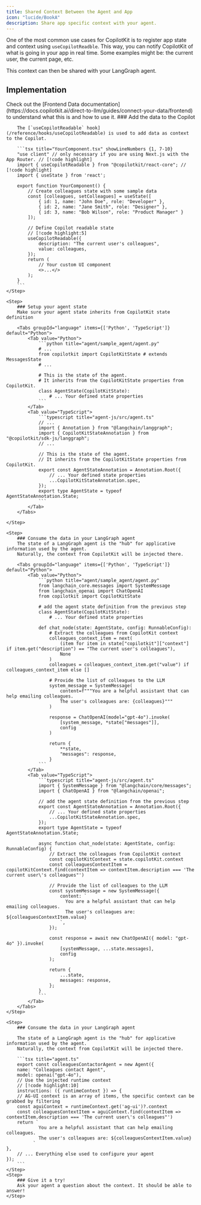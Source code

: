 ```yaml
---
title: Shared Context Between the Agent and App
icon: "lucide/BookA"
description: Share app specific context with your agent.
---
```


One of the most common use cases for CopilotKit is to register app state and context using `useCopilotReadble`.
This way, you can notify CopilotKit of what is going in your app in real time.
Some examples might be: the current user, the current page, etc.

This context can then be shared with your LangGraph agent.

## Implementation
<Callout>
    Check out the [Frontend Data documentation](https://docs.copilotkit.ai/direct-to-llm/guides/connect-your-data/frontend) to understand what this is and how to use it.
</Callout>

<Steps>
    <Step>
        ### Add the data to the Copilot

        The [`useCopilotReadable` hook](/reference/hooks/useCopilotReadable) is used to add data as context to the Copilot.

        ```tsx title="YourComponent.tsx" showLineNumbers {1, 7-10}
        "use client" // only necessary if you are using Next.js with the App Router. // [!code highlight]
        import { useCopilotReadable } from "@copilotkit/react-core"; // [!code highlight]
        import { useState } from 'react';

        export function YourComponent() {
            // Create colleagues state with some sample data
            const [colleagues, setColleagues] = useState([
                { id: 1, name: "John Doe", role: "Developer" },
                { id: 2, name: "Jane Smith", role: "Designer" },
                { id: 3, name: "Bob Wilson", role: "Product Manager" }
            ]);

            // Define Copilot readable state
            // [!code highlight:5]
            useCopilotReadable({
                description: "The current user's colleagues",
                value: colleagues,
            });
            return (
                // Your custom UI component
                <>...</>
            );
        }
        ```
    </Step>

    <Step>
        ### Setup your agent state
        Make sure your agent state inherits from CopilotKit state definition

        <Tabs groupId="language" items={['Python', 'TypeScript']} default="Python">
            <Tab value="Python">
                ```python title="agent/sample_agent/agent.py"
                # ...
                from copilotkit import CopilotKitState # extends MessagesState
                # ...

                # This is the state of the agent.
                # It inherits from the CopilotKitState properties from CopilotKit.
                class AgentState(CopilotKitState):
                    # ... Your defined state properties
                ```
            </Tab>
            <Tab value="TypeScript">
                ```typescript title="agent-js/src/agent.ts"
                // ...
                import { Annotation } from "@langchain/langgraph";
                import { CopilotKitStateAnnotation } from "@copilotkit/sdk-js/langgraph";
                // ...

                // This is the state of the agent.
                // It inherits from the CopilotKitState properties from CopilotKit.
                export const AgentStateAnnotation = Annotation.Root({
                    // ... Your defined state properties
                    ...CopilotKitStateAnnotation.spec,
                });
                export type AgentState = typeof AgentStateAnnotation.State;
                ```
            </Tab>
        </Tabs>

    </Step>

    <Step>
        ### Consume the data in your LangGraph agent
        The state of a LangGraph agent is the "hub" for applicative information used by the agent.
        Naturally, the context from CopilotKit will be injected there.

        <Tabs groupId="language" items={['Python', 'TypeScript']} default="Python">
            <Tab value="Python">
                ```python title="agent/sample_agent/agent.py"
                from langchain_core.messages import SystemMessage
                from langchain_openai import ChatOpenAI
                from copilotkit import CopilotKitState

                # add the agent state definition from the previous step
                class AgentState(CopilotKitState):
                    # ... Your defined state properties

                def chat_node(state: AgentState, config: RunnableConfig):
                    # Extract the colleagues from CopilotKit context
                    colleagues_context_item = next(
                        (item for item in state["copilotkit"]["context"] if item.get("description") == "The current user's colleagues"),
                        None
                    )
                    colleagues = colleagues_context_item.get("value") if colleagues_context_item else []

                    # Provide the list of colleagues to the LLM
                    system_message = SystemMessage(
                        content=f"""You are a helpful assistant that can help emailing colleagues.
                        The user's colleagues are: {colleagues}"""
                    )

                    response = ChatOpenAI(model="gpt-4o").invoke(
                        [system_message, *state["messages"]],
                        config
                    )

                    return {
                        **state,
                        "messages": response,
                    }
                ```
            </Tab>
            <Tab value="TypeScript">
                ```typescript title="agent-js/src/agent.ts"
                import { SystemMessage } from "@langchain/core/messages";
                import { ChatOpenAI } from "@langchain/openai";

                // add the agent state definition from the previous step
                export const AgentStateAnnotation = Annotation.Root({
                    // ... Your defined state properties
                    ...CopilotKitStateAnnotation.spec,
                });
                export type AgentState = typeof AgentStateAnnotation.State;

                async function chat_node(state: AgentState, config: RunnableConfig) {
                    // Extract the colleagues from CopilotKit context
                    const copilotKitContext = state.copilotKit.context
                    const colleaguesContextItem = copilotKitContext.find(contextItem => contextItem.description === 'The current user\'s colleagues"')

                    // Provide the list of colleagues to the LLM
                    const systemMessage = new SystemMessage({
                        content: `
                          You are a helpful assistant that can help emailing colleagues.
                          The user's colleagues are: ${colleaguesContextItem.value}
                        `,
                    });

                    const response = await new ChatOpenAI({ model: "gpt-4o" }).invoke(
                        [systemMessage, ...state.messages],
                        config
                    );

                    return {
                        ...state,
                        messages: response,
                    };
                }
                ```
            </Tab>
        </Tabs>
    </Step>

    <Step>
        ### Consume the data in your LangGraph agent

        The state of a LangGraph agent is the "hub" for applicative information used by the agent.
        Naturally, the context from CopilotKit will be injected there.

        ```tsx title="agent.ts"
        export const colleaguesContactorAgent = new Agent({
        name: "Colleagues contact Agent",
        model: openai("gpt-4o"),
        // Use the injected runtime context
        // [!code highlight:10]
        instructions: ({ runtimeContext }) => {
        // AG-UI context is an array of items, the specific context can be grabbed by filtering
        const aguiContext = runtimeContext.get('ag-ui')?.context
        const colleaguesContextItem = aguiContext.find(contextItem => contextItem.description === 'The current user\'s colleagues"')
        return `
                You are a helpful assistant that can help emailing colleagues.
                The user's colleagues are: ${colleaguesContextItem.value}
              `
    },
        // ... Everything else used to configure your agent
    });
        ```
    </Step>
    <Step>
        ### Give it a try!
        Ask your agent a question about the context. It should be able to answer!
    </Step>
</Steps>
